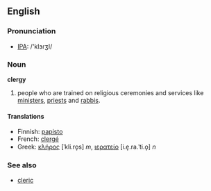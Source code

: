 ==English==
===Pronunciation===
*[[w:IPA|IPA]]: /'klɜɾʒI/

===Noun===
'''clergy'''
#people who are trained on religious ceremonies and services like [[minister]]s, [[priest]]s and [[rabbi]]s.

====Translations====
{{top}}
*Finnish: [[papisto]]
*French: [[clergé]]
*Greek: [[κλήρος]] [ˈkli.ro̞s] ''m'', [[ιερατείο]] [i.e̞.ra.ˈti.o̞] ''n''
{{mid}}
{{bottom}}

===See also===
*[[cleric]]